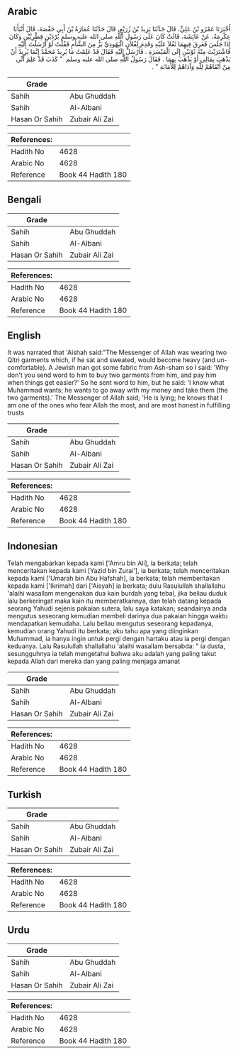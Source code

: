 ## Arabic


<div dir="rtl" lang="ar" style={{fontSize:'larger',backgroundColor:'#f8f9fa',padding:20}}>
أَخْبَرَنَا عَمْرُو بْنُ عَلِيٍّ، قَالَ حَدَّثَنَا يَزِيدُ بْنُ زُرَيْعٍ، قَالَ حَدَّثَنَا عُمَارَةُ بْنُ أَبِي حَفْصَةَ، قَالَ أَنْبَأَنَا عِكْرِمَةُ، عَنْ عَائِشَةَ، قَالَتْ كَانَ عَلَى رَسُولِ اللَّهِ صلى الله عليه وسلم بُرْدَيْنِ قِطْرِيَّيْنِ وَكَانَ إِذَا جَلَسَ فَعَرِقَ فِيهِمَا ثَقُلاَ عَلَيْهِ وَقَدِمَ لِفُلاَنٍ الْيَهُودِيِّ بَزٌّ مِنَ الشَّأْمِ فَقُلْتُ لَوْ أَرْسَلْتَ إِلَيْهِ فَاشْتَرَيْتَ مِنْهُ ثَوْبَيْنِ إِلَى الْمَيْسَرَةِ ‏.‏ فَأَرْسَلَ إِلَيْهِ فَقَالَ قَدْ عَلِمْتُ مَا يُرِيدُ مُحَمَّدٌ إِنَّمَا يُرِيدُ أَنْ يَذْهَبَ بِمَالِي أَوْ يَذْهَبَ بِهِمَا ‏.‏ فَقَالَ رَسُولُ اللَّهِ صلى الله عليه وسلم ‏ "‏ كَذَبَ قَدْ عَلِمَ أَنِّي مِنْ أَتْقَاهُمْ لِلَّهِ وَآدَاهُمْ لِلأَمَانَةِ ‏"‏ ‏.‏
</div>
<div style={{backgroundColor:'#f8f9fa',padding:20, marginBottom: 10}}><table> <thead> <tr> <th>Grade</th> <th></th> </tr> </thead> <tbody> <tr><td>Sahih</td><td>Abu Ghuddah</td></tr><tr><td>Sahih</td><td>Al-Albani</td></tr><tr><td>Hasan Or Sahih</td><td>Zubair Ali Zai</td></tr></tbody></table><table> <thead> <tr> <th>References:</th> <th></th> </tr> </thead> <tbody><tr><td>Hadith No</td><td>4628</td></tr><tr><td>Arabic No</td><td>4628</td></tr><tr><td>Reference</td><td>Book 44 Hadith 180</td></tr></tbody></table></div>

## Bengali


<div dir="ltr" lang="bn" style={{fontSize:'larger',backgroundColor:'#f8f9fa',padding:20}}>

</div>
<div style={{backgroundColor:'#f8f9fa',padding:20, marginBottom: 10}}><table> <thead> <tr> <th>Grade</th> <th></th> </tr> </thead> <tbody> <tr><td>Sahih</td><td>Abu Ghuddah</td></tr><tr><td>Sahih</td><td>Al-Albani</td></tr><tr><td>Hasan Or Sahih</td><td>Zubair Ali Zai</td></tr></tbody></table><table> <thead> <tr> <th>References:</th> <th></th> </tr> </thead> <tbody><tr><td>Hadith No</td><td>4628</td></tr><tr><td>Arabic No</td><td>4628</td></tr><tr><td>Reference</td><td>Book 44 Hadith 180</td></tr></tbody></table></div>

## English


<div dir="ltr" lang="en" style={{fontSize:'larger',backgroundColor:'#f8f9fa',padding:20}}>
It was narrated that 'Aishah said:"The Messenger of Allah was wearing two Qitri garments which, if he sat and sweated, would become heavy (and uncomfortable). A Jewish man got some fabric from Ash-sham so I said: 'Why don't you send word to him to buy two garments from him, and pay him when things get easier?' So he sent word to him, but he said: 'I know what Muhammad wants; he wants to go away with my money and take them (the two garments).' The Messenger of Allah said; 'He is lying; he knows that I am one of the ones who fear Allah the most, and are most honest in fulfilling trusts
</div>
<div style={{backgroundColor:'#f8f9fa',padding:20, marginBottom: 10}}><table> <thead> <tr> <th>Grade</th> <th></th> </tr> </thead> <tbody> <tr><td>Sahih</td><td>Abu Ghuddah</td></tr><tr><td>Sahih</td><td>Al-Albani</td></tr><tr><td>Hasan Or Sahih</td><td>Zubair Ali Zai</td></tr></tbody></table><table> <thead> <tr> <th>References:</th> <th></th> </tr> </thead> <tbody><tr><td>Hadith No</td><td>4628</td></tr><tr><td>Arabic No</td><td>4628</td></tr><tr><td>Reference</td><td>Book 44 Hadith 180</td></tr></tbody></table></div>

## Indonesian


<div dir="ltr" lang="id" style={{fontSize:'larger',backgroundColor:'#f8f9fa',padding:20}}>
Telah mengabarkan kepada kami ['Amru bin Ali], ia berkata; telah menceritakan kepada kami [Yazid bin Zurai'], ia berkata; telah menceritakan kepada kami ['Umarah bin Abu Hafshah], ia berkata; telah memberitakan kepada kami ['Ikrimah] dari ['Aisyah] ia berkata; dulu Rasulullah shallallahu 'alaihi wasallam mengenakan dua kain burdah yang tebal, jika beliau duduk lalu berkeringat maka kain itu memberatkannya, dan telah datang kepada seorang Yahudi sejenis pakaian sutera, lalu saya katakan; seandainya anda mengutus seseorang kemudian membeli darinya dua pakaian hingga waktu mendapatkan kemudaha. Lalu beliau mengutus seseorang kepadanya, kemudian orang Yahudi itu berkata; aku tahu apa yang diinginkan Muhammad, ia hanya ingin untuk pergi dengan hartaku atau ia pergi dengan keduanya. Lalu Rasulullah shallallahu 'alaihi wasallam bersabda: " ia dusta, sesungguhnya ia telah mengetahui bahwa aku adalah yang paling takut kepada Allah dari mereka dan yang paling menjaga amanat
</div>
<div style={{backgroundColor:'#f8f9fa',padding:20, marginBottom: 10}}><table> <thead> <tr> <th>Grade</th> <th></th> </tr> </thead> <tbody> <tr><td>Sahih</td><td>Abu Ghuddah</td></tr><tr><td>Sahih</td><td>Al-Albani</td></tr><tr><td>Hasan Or Sahih</td><td>Zubair Ali Zai</td></tr></tbody></table><table> <thead> <tr> <th>References:</th> <th></th> </tr> </thead> <tbody><tr><td>Hadith No</td><td>4628</td></tr><tr><td>Arabic No</td><td>4628</td></tr><tr><td>Reference</td><td>Book 44 Hadith 180</td></tr></tbody></table></div>

## Turkish


<div dir="ltr" lang="tr" style={{fontSize:'larger',backgroundColor:'#f8f9fa',padding:20}}>

</div>
<div style={{backgroundColor:'#f8f9fa',padding:20, marginBottom: 10}}><table> <thead> <tr> <th>Grade</th> <th></th> </tr> </thead> <tbody> <tr><td>Sahih</td><td>Abu Ghuddah</td></tr><tr><td>Sahih</td><td>Al-Albani</td></tr><tr><td>Hasan Or Sahih</td><td>Zubair Ali Zai</td></tr></tbody></table><table> <thead> <tr> <th>References:</th> <th></th> </tr> </thead> <tbody><tr><td>Hadith No</td><td>4628</td></tr><tr><td>Arabic No</td><td>4628</td></tr><tr><td>Reference</td><td>Book 44 Hadith 180</td></tr></tbody></table></div>

## Urdu


<div dir="rtl" lang="ur" style={{fontSize:'larger',backgroundColor:'#f8f9fa',padding:20}}>

</div>
<div style={{backgroundColor:'#f8f9fa',padding:20, marginBottom: 10}}><table> <thead> <tr> <th>Grade</th> <th></th> </tr> </thead> <tbody> <tr><td>Sahih</td><td>Abu Ghuddah</td></tr><tr><td>Sahih</td><td>Al-Albani</td></tr><tr><td>Hasan Or Sahih</td><td>Zubair Ali Zai</td></tr></tbody></table><table> <thead> <tr> <th>References:</th> <th></th> </tr> </thead> <tbody><tr><td>Hadith No</td><td>4628</td></tr><tr><td>Arabic No</td><td>4628</td></tr><tr><td>Reference</td><td>Book 44 Hadith 180</td></tr></tbody></table></div>